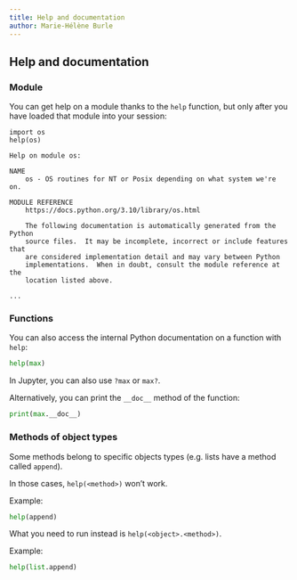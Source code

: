 ```yaml
---
title: Help and documentation
author: Marie-Hélène Burle
---
```


:::{.def}



:::

## Help and documentation

### Module

You can get help on a module thanks to the `help` function, but only after you have loaded that module into your session:

```.python
import os
help(os)
```

```
Help on module os:

NAME
    os - OS routines for NT or Posix depending on what system we're on.

MODULE REFERENCE
    https://docs.python.org/3.10/library/os.html

    The following documentation is automatically generated from the Python
    source files.  It may be incomplete, incorrect or include features that
    are considered implementation detail and may vary between Python
    implementations.  When in doubt, consult the module reference at the
    location listed above.

...
```

### Functions

You can also access the internal Python documentation on a function with `help`:

```python
help(max)
```

:::{.note}

In Jupyter, you can also use `?max` or `max?`.

:::

Alternatively, you can print the `__doc__` method of the function:

```python
print(max.__doc__)
```

### Methods of object types

Some methods belong to specific objects types (e.g. lists have a method called `append`).

In those cases, `help(<method>)` won't work.

:::{.example}

Example:

:::

```python
help(append)
```

What you need to run instead is `help(<object>.<method>)`.

:::{.example}

Example:

:::

```python
help(list.append)
```
